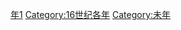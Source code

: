 {{Catnav|頁面分類|历史|歷史時代|年|16世纪各年}}
{{Commons category|1571}}

[[Category:1570年代|年1]]
[[Category:16世纪各年|Category:16世纪各年]]
[[Category:未年|Category:未年]]